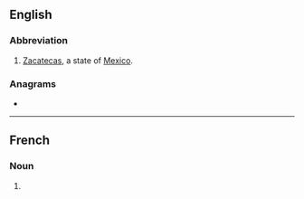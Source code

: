 {{also|zac|Zac|zač|żąć}}
==English==

===Abbreviation===
{{rfc-header|en|Abbreviation}}
{{head|en|abbreviation}}
# [[Zacatecas]], a state of [[Mexico]].

===Anagrams===
* {{anagrams|en|a=acz|Caz}}

----

==French==

===Noun===
{{head|fr|noun}}

# {{init of|de|[[zone]] d'[[aménagement]] [[concerté]]}}